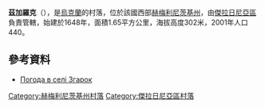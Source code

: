 {{coord|49|14|8|N|27|37|0|E|scale:100000|display=title}}

'''茲加羅克'''（{{lang-uk|Згарок}}），是[[烏克蘭|烏克蘭]]的村落，位於該國西部[[赫梅利尼茨基州|赫梅利尼茨基州]]，由[[傑拉日尼亞區|傑拉日尼亞區]]負責管轄，始建於1648年，面積1.65平方公里，海拔高度302米，2001年人口440。

==參考資料==
* [http://weather.in.ua/ua/hmel'nickaja/8772 Погода в селі Згарок] {{Wayback|url=http://weather.in.ua/ua/hmel%27nickaja/8772 |date=20160305111526 }}

{{DEFAULTSORT:Згарок}}
[[Category:赫梅利尼茨基州村落|Category:赫梅利尼茨基州村落]]
[[Category:傑拉日尼亞區村落|Category:傑拉日尼亞區村落]]


{{Khmelnytskyi-geo-stub}}